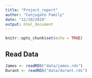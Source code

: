 ```yaml
---
title: "Project_report"
author: "Conjugate Family"
date: "12/10/2019"
output: html_document
---
```


```r
knitr::opts_chunk$set(echo = TRUE)
```

## Read Data

```r
James <- readRDS("data/james.rds")
Durant <- readRDS("data/durant.rds")
```

